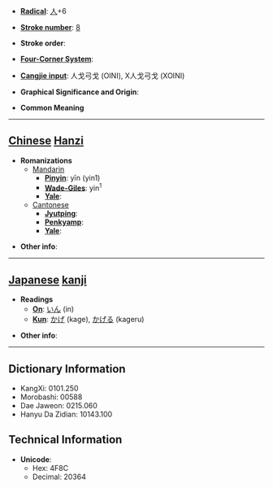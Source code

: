 * '''[[Wiktionary:Chinese radical index| Radical]]''': [[Wiktionary:Chinese radical index 人|人]]+6

* '''[[Wiktionary:Chinese total strokes index|Stroke number]]''': [[Wiktionary:Chinese total strokes index 8|8]]

* '''Stroke order''': 

* '''[[Wiktionary:Chinese four corner index|Four-Corner System]]''': 

* '''[[Wiktionary:Chinese Cangjie index|Cangjie input]]''': 人戈弓戈 (OINI), X人戈弓戈 (XOINI)

* '''Graphical Significance and Origin''': 

* '''Common Meaning'''

----

== [[Chinese]] [[Hanzi]] ==

* '''Romanizations'''
** [[Mandarin]]
*** '''[[Pinyin]]''': yīn (yin1)
*** '''[[Wade-Giles]]''': yin<sup>1</sup>
*** '''[[Yale]]''': 
**[[Cantonese]]
***'''[[Jyutping]]''':
***'''[[Penkyamp]]''': 
***'''[[Yale]]''': 

* '''Other info''': 

----

== [[Japanese]] [[kanji]] ==

* '''Readings'''
** '''[[On]]''': [[いん]] (in)
** '''[[Kun]]''': [[かげ]] (kage), [[かげる]] (kageru)

* '''Other info''':  

----

== Dictionary Information ==

* KangXi: 0101.250
* Morobashi: 00588
* Dae Jaweon: 0215.060
* Hanyu Da Zidian: 10143.100

== Technical Information ==

* '''Unicode''':
** Hex: 4F8C
** Decimal: 20364
